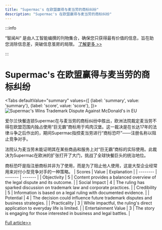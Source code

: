 ```yaml
---
title: "Supermac's 在欧盟赢得与麦当劳的商标纠纷"
description: "Supermac's 在欧盟赢得与麦当劳的商标纠纷"
---
```



:::info

“智闻AI“ 是由人工智能编撰的刊物集合，确保您只获得最有价值的信息，旨在助您消除信息差，突破信息茧房的局限。  [了解更多 >>](/)

:::

# Supermac's 在欧盟赢得与麦当劳的商标纠纷


<Tabs
	defaultValue="summary"
	values={[
	{label: 'summary', value: 'summary'},
	{label: 'score', value: 'score'},
]}>
<TabItem value="summary">
<img
  src="https://image.informedainews.com/2024/06/Foo-1yJ-1717639086-0.jpg"
  alt="Supermac's Wins Trademark Dispute Against McDonald's in EU"
/>



爱尔兰快餐连锁Supermac在与麦当劳的商标纠纷中胜出，欧洲法院裁定麦当劳不得在欧盟范围内独占使用“巨无霸”商标用于鸡肉汉堡。这一裁决是在长达17年的法律斗争之后作出的，期间Supermac指控麦当劳进行“商标恐吓”——注册名称以阻止竞争对手。

法院认为麦当劳未能证明其在某些商品和服务上对“巨无霸”商标的实际使用。此裁决为Supermac在欧洲的扩张打开了大门，挑战了全球快餐巨头的统治地位。

商标恐吓是指注册商标并非为了使用，而是为了阻止他人使用，这是大型企业经常用来对付小型竞争对手的一种策略。
</TabItem>
<TabItem value="score">
	| Scores     | Value   | Explanation |
	| -------- | ------- | ------- |
	| Objectivity  | 5    | Content provides a balanced overview of the legal dispute and its outcome.    |
	| Social Impact | 4     | The ruling has sparked discussion on trademark law and corporate practices.    |
	| Credibility    | 5    | Information is based on a legal ruling with documented evidence.    |
	| Potential    | 4    | The decision could influence future trademark disputes and business strategies.    |
	| Practicality    | 3    | While impactful, the ruling's direct application to everyday life is limited.    |
	| Entertainment Value    | 3    | The story is engaging for those interested in business and legal battles.    |
</TabItem>
</Tabs>

[Full article>>](https://www.theguardian.com/business/article/2024/jun/05/big-mac-supermacs-mcdonalds-loses-eu-trademark-fight)
